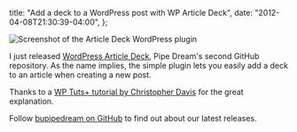   title: "Add a deck to a WordPress post with WP Article Deck",
  date: "2012-04-08T21:30:39-04:00",
};

![Screenshot of the Article Deck WordPress plugin](./article-deck-wordpress-plugin.png)

I just released [WordPress Article Deck](https://github.com/bupipedream/WordPress-Article-Deck), Pipe Dream's second GitHub repository. As the name implies, the simple plugin lets you easily add a deck to an article when creating a new post.

Thanks to a [WP Tuts+ tutorial by Christopher Davis](http://wp.tutsplus.com/tutorials/plugins/how-to-create-custom-wordpress-writemeta-boxes/) for the great explanation.

Follow [bupipedream on GitHub](https://github.com/bupipedream) to find out about our latest releases.
